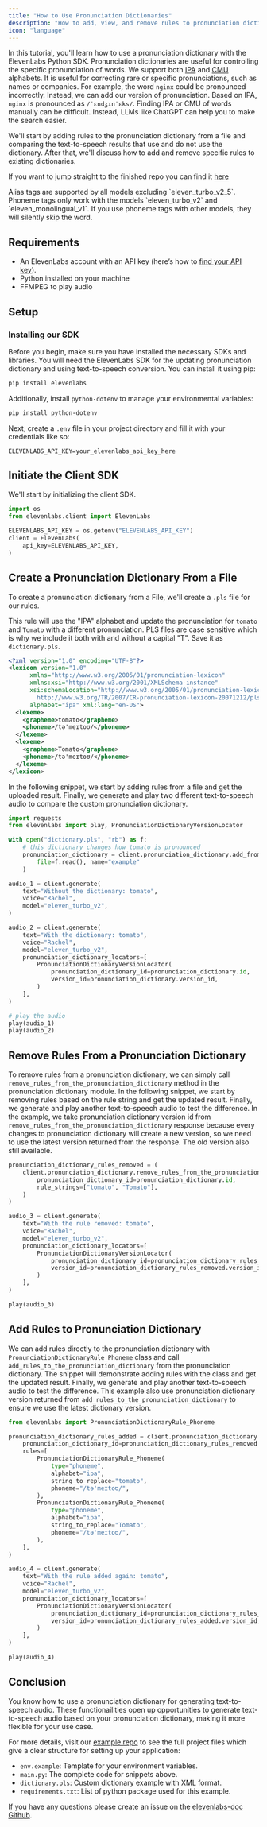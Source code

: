 ```yaml
---
title: "How to Use Pronunciation Dictionaries"
description: "How to add, view, and remove rules to pronunciation dictionaries with the Python SDK"
icon: "language"
---
```


In this tutorial, you'll learn how to use a pronunciation dictionary with the ElevenLabs Python SDK. Pronunciation dictionaries are useful for controlling the specific pronunciation of words. We support both [IPA](https://en.wikipedia.org/wiki/International_Phonetic_Alphabet) and [CMU](https://en.wikipedia.org/wiki/CMU_Pronouncing_Dictionary) alphabets. It is useful for correcting rare or specific pronunciations, such as names or companies. For example, the word `nginx` could be pronounced incorrectly. Instead, we can add our version of pronunciation. Based on IPA, `nginx` is pronounced as `/ˈɛndʒɪnˈɛks/`. Finding IPA or CMU of words manually can be difficult. Instead, LLMs like ChatGPT can help you to make the search easier.

We'll start by adding rules to the pronunciation dictionary from a file and comparing the text-to-speech results that use and do not use the dictionary. After that, we'll discuss how to add and remove specific rules to existing dictionaries.

If you want to jump straight to the finished repo you can find it [here](https://github.com/elevenlabs/elevenlabs-examples/tree/main/examples/pronunciation-dictionaries/python)

<Info>
  Alias tags are supported by all models excluding `eleven_turbo_v2_5`. Phoneme
  tags only work with the models `eleven_turbo_v2` and `eleven_monolingual_v1`.
  If you use phoneme tags with other models, they will silently skip the word.
</Info>

## Requirements

- An ElevenLabs account with an API key (here’s how to [find your API key](/api-reference/text-to-speech#authentication)).
- Python installed on your machine
- FFMPEG to play audio

## Setup

### Installing our SDK

Before you begin, make sure you have installed the necessary SDKs and libraries. You will need the ElevenLabs SDK for the updating pronunciation dictionary and using text-to-speech conversion. You can install it using pip:

```bash
pip install elevenlabs
```

Additionally, install `python-dotenv` to manage your environmental variables:

```bash
pip install python-dotenv
```

Next, create a `.env` file in your project directory and fill it with your credentials like so:

```
ELEVENLABS_API_KEY=your_elevenlabs_api_key_here
```

## Initiate the Client SDK

We'll start by initializing the client SDK.

```python
import os
from elevenlabs.client import ElevenLabs

ELEVENLABS_API_KEY = os.getenv("ELEVENLABS_API_KEY")
client = ElevenLabs(
    api_key=ELEVENLABS_API_KEY,
)
```

## Create a Pronunciation Dictionary From a File

To create a pronunciation dictionary from a File, we'll create a `.pls` file for our rules.

This rule will use the "IPA" alphabet and update the pronunciation for `tomato` and `Tomato` with a different pronunciation. PLS files are case sensitive which is why we include it both with and without a capital "T". Save it as `dictionary.pls`.

```xml filename="dictionary.pls"
<?xml version="1.0" encoding="UTF-8"?>
<lexicon version="1.0"
      xmlns="http://www.w3.org/2005/01/pronunciation-lexicon"
      xmlns:xsi="http://www.w3.org/2001/XMLSchema-instance"
      xsi:schemaLocation="http://www.w3.org/2005/01/pronunciation-lexicon
        http://www.w3.org/TR/2007/CR-pronunciation-lexicon-20071212/pls.xsd"
      alphabet="ipa" xml:lang="en-US">
  <lexeme>
    <grapheme>tomato</grapheme>
    <phoneme>/tə'meɪtoʊ/</phoneme>
  </lexeme>
  <lexeme>
    <grapheme>Tomato</grapheme>
    <phoneme>/tə'meɪtoʊ/</phoneme>
  </lexeme>
</lexicon>
```

In the following snippet, we start by adding rules from a file and get the uploaded result. Finally, we generate and play two different text-to-speech audio to compare the custom pronunciation dictionary.

```python
import requests
from elevenlabs import play, PronunciationDictionaryVersionLocator

with open("dictionary.pls", "rb") as f:
    # this dictionary changes how tomato is pronounced
    pronunciation_dictionary = client.pronunciation_dictionary.add_from_file(
        file=f.read(), name="example"
    )

audio_1 = client.generate(
    text="Without the dictionary: tomato",
    voice="Rachel",
    model="eleven_turbo_v2",
)

audio_2 = client.generate(
    text="With the dictionary: tomato",
    voice="Rachel",
    model="eleven_turbo_v2",
    pronunciation_dictionary_locators=[
        PronunciationDictionaryVersionLocator(
            pronunciation_dictionary_id=pronunciation_dictionary.id,
            version_id=pronunciation_dictionary.version_id,
        )
    ],
)

# play the audio
play(audio_1)
play(audio_2)
```

## Remove Rules From a Pronunciation Dictionary

To remove rules from a pronunciation dictionary, we can simply call `remove_rules_from_the_pronunciation_dictionary` method in the pronunciation dictionary module. In the following snippet, we start by removing rules based on the rule string and get the updated result. Finally, we generate and play another text-to-speech audio to test the difference. In the example, we take pronunciation dictionary version id from `remove_rules_from_the_pronunciation_dictionary` response because every changes to pronunciation dictionary will create a new version, so we need to use the latest version returned from the response. The old version also still available.

```python
pronunciation_dictionary_rules_removed = (
    client.pronunciation_dictionary.remove_rules_from_the_pronunciation_dictionary(
        pronunciation_dictionary_id=pronunciation_dictionary.id,
        rule_strings=["tomato", "Tomato"],
    )
)

audio_3 = client.generate(
    text="With the rule removed: tomato",
    voice="Rachel",
    model="eleven_turbo_v2",
    pronunciation_dictionary_locators=[
        PronunciationDictionaryVersionLocator(
            pronunciation_dictionary_id=pronunciation_dictionary_rules_removed.id,
            version_id=pronunciation_dictionary_rules_removed.version_id,
        )
    ],
)

play(audio_3)
```

## Add Rules to Pronunciation Dictionary

We can add rules directly to the pronunciation dictionary with `PronunciationDictionaryRule_Phoneme` class and call `add_rules_to_the_pronunciation_dictionary` from the pronunciation dictionary. The snippet will demonstrate adding rules with the class and get the updated result. Finally, we generate and play another text-to-speech audio to test the difference. This example also use pronunciation dictionary version returned from `add_rules_to_the_pronunciation_dictionary` to ensure we use the latest dictionary version.

```python
from elevenlabs import PronunciationDictionaryRule_Phoneme

pronunciation_dictionary_rules_added = client.pronunciation_dictionary.add_rules_to_the_pronunciation_dictionary(
    pronunciation_dictionary_id=pronunciation_dictionary_rules_removed.id,
    rules=[
        PronunciationDictionaryRule_Phoneme(
            type="phoneme",
            alphabet="ipa",
            string_to_replace="tomato",
            phoneme="/tə'meɪtoʊ/",
        ),
        PronunciationDictionaryRule_Phoneme(
            type="phoneme",
            alphabet="ipa",
            string_to_replace="Tomato",
            phoneme="/tə'meɪtoʊ/",
        ),
    ],
)

audio_4 = client.generate(
    text="With the rule added again: tomato",
    voice="Rachel",
    model="eleven_turbo_v2",
    pronunciation_dictionary_locators=[
        PronunciationDictionaryVersionLocator(
            pronunciation_dictionary_id=pronunciation_dictionary_rules_added.id,
            version_id=pronunciation_dictionary_rules_added.version_id,
        )
    ],
)

play(audio_4)
```

## Conclusion

You know how to use a pronunciation dictionary for generating text-to-speech audio. These functionailities open up opportunities to generate text-to-speech audio based on your pronunciation dictionary, making it more flexible for your use case.

For more details, visit our [example repo](https://github.com/elevenlabs/elevenlabs-examples/tree/main/examples/pronunciation-dictionaries/python) to see the full project files which give a clear structure for setting up your application:

- `env.example`: Template for your environment variables.
- `main.py`: The complete code for snippets above.
- `dictionary.pls`: Custom dictionary example with XML format.
- `requirements.txt`: List of python package used for this example.

If you have any questions please create an issue on the [elevenlabs-doc Github](https://github.com/elevenlabs/elevenlabs-docs/issues).
